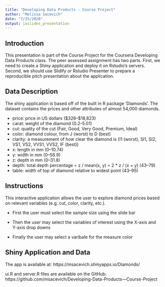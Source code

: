 ---
title: "Developing Data Products - Course Project"
author: "Melissa Sacevich"
date: "7/25/2020"
output: ioslides_presentation
---

## Introduction
This presentation is part of the Course Project for the Coursera Developing Data Products class. The peer assessed assignment has two parts. First, we need to create a Shiny application and deploy it on Rstudio's servers. Second, we should use Slidify or Rstudio Presenter to prepare a reproducible pitch presentation about the application.

## Data Description
The shiny application is based off of the built in R package 'Diamonds'. The dataset contains the prices and other attributes of almost 54,000 diamonds.

* price: price in US dollars ($326–$18,823)
* carat: weight of the diamond (0.2–5.01)
* cut: quality of the cut (Fair, Good, Very Good, Premium, Ideal)
* color: diamond colour, from J (worst) to D (best)
* clarity: a measurement of how clear the diamond is (I1 (worst), SI1, SI2, VS1, VS2, VVS1, VVS2, IF (best))
* x: length in mm (0--10.74)
* y: width in mm (0--58.9)
* z: depth in mm (0--31.8)
* depth: total depth percentage = z / mean(x, y) = 2 * z / (x + y) (43--79)
* table: width of top of diamond relative to widest point (43--95)

## Instructions
This interactive application allows the user to explore diamond prices based on relevant variables (e.g. cut, color, clarity, etc.). 

* First the user must select the sample size using the slide bar

* Then the user may select the variables of interest using the X-axis and Y-axis drop downs

* Finally the user may select a varibale for the measure color

## Shiny Application and Data
The app is available at: https://msacevich.shinyapps.io/Diamonds/

ui.R and server.R files are available on the GitHub: https://github.com/msacevich/Developing-Data-Products---Course-Project 
